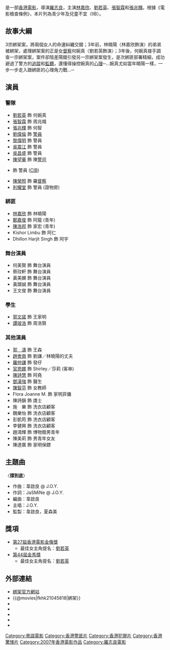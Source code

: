 {{noteTA
|1=zh:綁架;zh-hans:绑架;zh-cn:连环局;zh-hk:綁架;zh-tw:綁架;
}}
{{Infobox Film
| name               = 綁架
| original_name      = ''{{lang|en|Kidnap}}
| image              = Kidnap movie poster 2007.jpg
| image_size         = 
| caption            = 
| director           = [[羅志良|羅志良]]
| producer           = [[張志光|張志光]]<br>[[唐文康|唐文康]]<br>[[岳曉湄|岳曉湄]]
| producer_2         = 譚靜顏
| writer             = [[張志光|張志光]]
| starring           = [[林嘉欣|林嘉欣]]<br>[[劉若英|劉若英]]<br>[[張智霖|張智霖]]<br>[[張兆輝|張兆輝]]<br>[[郭濤|郭　濤]]
| music              = [[韋啟良|韋啟良]]
| cinematography     = 陳志英 HKSC
| editing            = [[鄺志良|鄺志良]] HKSE
| production_company = [[星皓娛樂有限公司|星皓娛樂有限公司]] <small>'''出品'''</small><br>[[北京華夏文化傳播有限公司|北京華夏文化傳播有限公司]] <small>'''出品'''</small><br>[[東川國際文化傳媒(北京)責任有限公司|東川國際文化傳媒(北京)責任有限公司]] <small>'''出品'''</small><br>[[同班同學製作有限公司|同班同學製作有限公司]] <small>'''攝製'''</small>
| distributor        = 
| released           = {{flagicon|Hong Kong}}　{{film date|2007|6|14}}<br>{{flagicon|China}}　{{film date|2007|6|8}}
| runtime            = 97 分鐘
| country            = {{香港電影產地}}
| language           = [[粵語|粵語]]<br>[[國語|國語]]<br>[[英語|英語]]
| budget             = 
| imdb_id        = tt1045818
| hk_name = 綁架
| cn_name = 连环局
}}

{{engname|《綁架》|''Kidnap''}}是一部[[香港電影|香港電影]]，導演[[羅志良|羅志良]]，主演[[林嘉欣|林嘉欣]]、[[劉若英|劉若英]]、[[張智霖|張智霖]]和[[張兆輝|張兆輝]]。根據《電影檢查條例》，本片列為青少年及兒童不宜（IIB）。

==故事大綱==
3宗綁架案，將兩個女人的命運糾纏交錯；3年前，林曉陽〈林嘉欣飾演〉的弟弟被綁架，處理綁架案的正是女[[督察|督察]]何婉真〈劉若英飾演〉；3年後，何婉真接手調查一宗綁架案，案件卻陰差陽錯引發另一宗綁架案發生，是次綁匪部署精細，成功避過了警方的[[追蹤|追蹤]]和[[監聽|監聽]]，還懂得操控婉真的[[心理|心理]]─…婉真尤如當年曉陽一樣，一步一步走入跟綁匪的心理角力戰…─

==演員==
===警隊===
*[[劉若英|劉若英]] 飾 何婉真
*[[張智霖|張智霖]] 飾 周兆熾
*[[張兆輝|張兆輝]] 飾 何智
*[[劉偉倫|劉偉倫]] 飾 [[警員|警員]]
*[[黎偉明|黎偉明]] 飾 警員
*[[吳震江|吳震江]] 飾 警員
*[[吳昌盛|吳昌盛]] 飾 警員
*[[陳望華|陳望華]] 飾 陳[[警司|警司]]
*{{link-yue|謝曉陽|謝曉陽}}飾 警員 ([[CIB|CIB]])
*[[陳榮照|陳榮照]] 飾 羅[[督察|督察]]
*[[利耀堂|利耀堂]] 飾 警員 (證物房)
===綁匪===
*[[林嘉欣|林嘉欣]] 飾 林曉陽
*[[鄭嘉俊|鄭嘉俊]] 飾 阿龍 (青年)
*[[陳浩邦|陳浩邦]] 飾 家宏 (青年)
*Kishor Limbu 飾 阿仁
*Dhillon Harjit Singh 飾 阿宇
===舞台演員===
*何美賢 飾 舞台演員
*蔡玟軒 飾 舞台演員
*黃美嫻 飾 舞台演員
*黃譜誠 飾 舞台演員
*王文俊 飾 舞台演員
===學生===
*[[郭文諾|郭文諾]] 飾 王家明
*[[譚竣浩|譚竣浩]] 飾 周浩賢
===其他演員===
*[[郭濤|郭　濤]] 飾 王森
*[[趙會南|趙會南]] 飾 劉謙／林曉陽的丈夫
*[[羅仲謙|羅仲謙]] 飾 發仔
*[[官恩娜|官恩娜]] 飾 Shirley／莎莉 (客串)
*[[陳詩慧|陳詩慧]] 飾 阿堯
*[[鄧漢強|鄧漢強]] 飾 醫生
*[[陳智芬|陳智芬]] 飾 女教師
*Flora Joanne M. 飾 家明菲傭
*陳詩韻 飾 謢士
*施　樂 飾 洗衣店顧客
*魏樂怡 飾 洗衣店顧客
*彭凱筠 飾 洗衣店顧客
*李健興 飾 洗衣店顧客
*趙鴻輝 飾 博物館男青年
*陳美莉 飾 男青年女友
*陳達廣 飾 家明保鏢

==主題曲==
〈'''撐到底'''〉
*作曲：韋啟良 @ J.O.Y.
*作詞：JaSMiNe @ J.O.Y.
*編曲：韋啟良
*主唱：J.O.Y.
*監製：韋啟良，夏森美

==獎項==
*[[第27屆香港電影金像獎|第27屆香港電影金像獎]]
**最佳女主角提名：[[劉若英|劉若英]]
*[[第44屆金馬獎|第44屆金馬獎]]
**最佳女主角提名：[[劉若英|劉若英]]

==外部連結==
*[https://web.archive.org/web/20090410091216/http://www.atnext.com/jp/kidnap/index.html 綁架官方網站]
*{{@movies|fkhk21045818|綁架}}
*{{hkmdb title|12061|綁架}}
*{{Mtime|49430|綁架}}
*{{douban|title=綁架}}
*{{rotten-tomatoes|bong-ga-kidnap|綁架}}
*{{imdb title|1045818|綁架}}
{{劉若英}}
{{2000年代警匪／黑幫華語電影}}
[[Category:粵語電影|Category:粵語電影]]
[[Category:香港警匪片|Category:香港警匪片]]
[[Category:香港犯罪片|Category:香港犯罪片]]
[[Category:香港驚悚片|Category:香港驚悚片]]
[[Category:2007年香港電影作品|Category:2007年香港電影作品]]
[[Category:羅志良電影|Category:羅志良電影]]